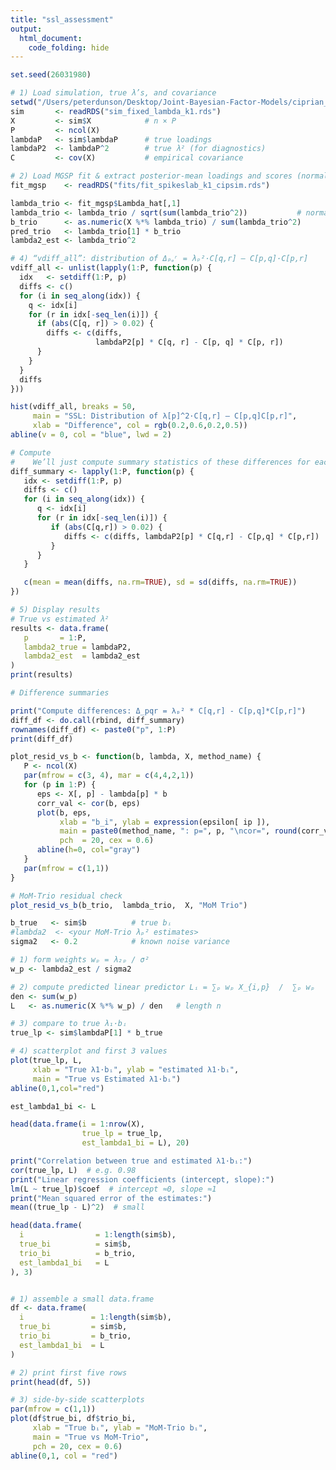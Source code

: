 ```yaml
---
title: "ssl_assessment"
output:
  html_document:
    code_folding: hide
---
```




```r
set.seed(26031980)
```


```r
# 1) Load simulation, true λ’s, and covariance
setwd("/Users/peterdunson/Desktop/Joint-Bayesian-Factor-Models/ciprian_sim")
sim       <- readRDS("sim_fixed_lambda_k1.rds")
X         <- sim$X            # n × P
P         <- ncol(X)
lambdaP   <- sim$lambdaP      # true loadings
lambdaP2  <- lambdaP^2        # true λ² (for diagnostics)
C         <- cov(X)           # empirical covariance

# 2) Load MGSP fit & extract posterior‐mean loadings and scores (normalized like MoM)
fit_mgsp    <- readRDS("fits/fit_spikeslab_k1_cipsim.rds")

lambda_trio <- fit_mgsp$Lambda_hat[,1]
lambda_trio <- lambda_trio / sqrt(sum(lambda_trio^2))           # normalize to unit length
b_trio      <- as.numeric(X %*% lambda_trio) / sum(lambda_trio^2)
pred_trio   <- lambda_trio[1] * b_trio
lambda2_est <- lambda_trio^2


```


```r
# 4) “vdiff_all”: distribution of Δₚᵩʳ = λₚ²·C[q,r] – C[p,q]·C[p,r]
vdiff_all <- unlist(lapply(1:P, function(p) {
  idx   <- setdiff(1:P, p)
  diffs <- c()
  for (i in seq_along(idx)) {
    q <- idx[i]
    for (r in idx[-seq_len(i)]) {
      if (abs(C[q, r]) > 0.02) {
        diffs <- c(diffs,
                   lambdaP2[p] * C[q, r] - C[p, q] * C[p, r])
      }
    }
  }
  diffs
}))

hist(vdiff_all, breaks = 50,
     main = "SSL: Distribution of λ[p]^2·C[q,r] – C[p,q]C[p,r]",
     xlab = "Difference", col = rgb(0.2,0.6,0.2,0.5))
abline(v = 0, col = "blue", lwd = 2)


```





```r

# Compute 
#    We’ll just compute summary statistics of these differences for each p
diff_summary <- lapply(1:P, function(p) {
   idx <- setdiff(1:P, p)
   diffs <- c()
   for (i in seq_along(idx)) {
      q <- idx[i]
      for (r in idx[-seq_len(i)]) {
         if (abs(C[q,r]) > 0.02) {
            diffs <- c(diffs, lambdaP2[p] * C[q,r] - C[p,q] * C[p,r])
         }
      }
   }

   c(mean = mean(diffs, na.rm=TRUE), sd = sd(diffs, na.rm=TRUE))
})
```


```r

# 5) Display results
# True vs estimated λ²
results <- data.frame(
   p       = 1:P,
   lambda2_true = lambdaP2,
   lambda2_est  = lambda2_est
)
print(results)

# Difference summaries

print("Compute differences: Δ_pqr = λₚ² * C[q,r] - C[p,q]*C[p,r]")
diff_df <- do.call(rbind, diff_summary)
rownames(diff_df) <- paste0("p", 1:P)
print(diff_df)

```


```r

plot_resid_vs_b <- function(b, lambda, X, method_name) {
   P <- ncol(X)
   par(mfrow = c(3, 4), mar = c(4,4,2,1))
   for (p in 1:P) {
      eps <- X[, p] - lambda[p] * b
      corr_val <- cor(b, eps)
      plot(b, eps,
           xlab = "b_i", ylab = expression(epsilon[ ip ]),
           main = paste0(method_name, ": p=", p, "\ncor=", round(corr_val,2)),
           pch  = 20, cex = 0.6)
      abline(h=0, col="gray")
   }
   par(mfrow = c(1,1))
}

# MoM‐Trio residual check
plot_resid_vs_b(b_trio,  lambda_trio,  X, "MoM Trio")

```





```r

b_true   <- sim$b          # true bᵢ
#lambda2  <- <your MoM‐Trio λₚ² estimates>
sigma2   <- 0.2            # known noise variance

# 1) form weights wₚ = λ₂ₚ / σ²
w_p <- lambda2_est / sigma2

# 2) compute predicted linear predictor Lᵢ = ∑ₚ wₚ X_{i,p}  /  ∑ₚ wₚ
den <- sum(w_p)
L   <- as.numeric(X %*% w_p) / den   # length n

# 3) compare to true λ₁·bᵢ
true_lp <- sim$lambdaP[1] * b_true

# 4) scatterplot and first 3 values
plot(true_lp, L,
     xlab = "True λ1·bᵢ", ylab = "estimated λ1·bᵢ",
     main = "True vs Estimated λ1·bᵢ")
abline(0,1,col="red")

est_lambda1_bi <- L

head(data.frame(i = 1:nrow(X),
                true_lp = true_lp,
                est_lambda1_bi = L), 20)

print("Correlation between true and estimated λ1·bᵢ:")
cor(true_lp, L)  # e.g. 0.98  
print("Linear regression coefficients (intercept, slope):")
lm(L ~ true_lp)$coef  # intercept ≈0, slope ≈1  
print("Mean squared error of the estimates:")
mean((true_lp - L)^2)  # small  


```


```r

head(data.frame(
  i                = 1:length(sim$b),
  true_bi          = sim$b,
  trio_bi          = b_trio,
  est_lambda1_bi   = L
), 3)



```


```r

# 1) assemble a small data.frame
df <- data.frame(
  i               = 1:length(sim$b),
  true_bi         = sim$b,
  trio_bi         = b_trio,
  est_lambda1_bi  = L
)

# 2) print first five rows
print(head(df, 5))

# 3) side-by-side scatterplots
par(mfrow = c(1,1))
plot(df$true_bi, df$trio_bi,
     xlab = "True bᵢ", ylab = "MoM-Trio bᵢ",
     main = "True vs MoM-Trio",
     pch = 20, cex = 0.6)
abline(0,1, col = "red")

```

